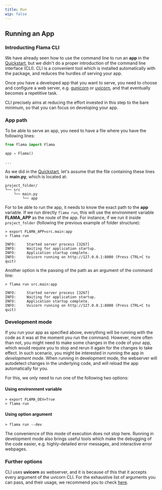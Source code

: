 ```yaml
---
title: Run
wip: false
---
```



## Running an App

### Introducting Flama CLI

We have already seen how to use the command line to run an **app** in the
[Quickstart](/docs/getting-started/quickstart), but we didn't do a proper introduction of the
command line interface (CLI). <FlamaName /> CLI is a convenient tool which
is installed automatically with the package, and reduces the hurdles of serving your app.

Once you have a developed app that you want to serve, you need to choose and configure
a web server, e.g. [gunicorn]() or [uvicorn](), and that eventually becomes a repetitive task.

<FlamaName /> CLI precisely aims at reducing the effort invested in this step to
the bare minimum, so that you can focus on developing your app.

### App path

To be able to serve an app, you need to have a file where you have the following lines:

```python
from flama import Flama

app = Flama()

...
```

As we did in the [Quickstart](/docs/getting-started/quickstart), let's assume that the file containing these
lines is **main.py**, which is located at:

```commandLine
project_folder/
└── src
    └── main.py
        └── app
```

For <FlamaName /> to be able to run the app, it needs to know the exact path to the **app** variable.
If we run directly `flama run`, this will use the environment variable **FLAMA_APP** as the route of the app.
For instance, if we run it inside `project_folder` (following the previous example of folder structure):

```commandLine
> export FLAMA_APP=src.main:app
> flama run

INFO:     Started server process [3267]
INFO:     Waiting for application startup.
INFO:     Application startup complete.
INFO:     Uvicorn running on http://127.0.0.1:8000 (Press CTRL+C to quit)
```

Another option is the passing of the path as an argument of the command line:

```commandLine
> flama run src.main:app

INFO:     Started server process [3267]
INFO:     Waiting for application startup.
INFO:     Application startup complete.
INFO:     Uvicorn running on http://127.0.0.1:8000 (Press CTRL+C to quit)
```

### Development mode

If you run your app as specified above, everything will be running with the code as it was at the moment you run
the command. However, more often than not, you might need to make some changes in the code of your app, which would
require you to stop and rerun it again for the changes to take effect. In such scenario, you might be interested in
running the app in _development mode_. When running in development mode, the webserver will autodetect changes in
the underlying code, and will reload the app automatically for you.

For this, we only need to run one of the following two options:

#### Using environment variable

```commandLine
> export FLAMA_DEV=True
> flama run
```

#### Using option argument

```commandLine
> flama run --dev
```

The convenience of this mode of execution does not stop here. Running in development mode also brings
useful tools which make the debugging of the code easier, e.g. highly-detailed error messages,
and interactive error webpages.

### Further options

<FlamaName /> CLI uses **uvicorn** as webserver, and it is because of this that
it accepts every argument of the uvicorn CLI. For the exhaustive list of
arguments you can pass, and their usage, we recommend you to check
[here](https://www.uvicorn.org/settings/).
